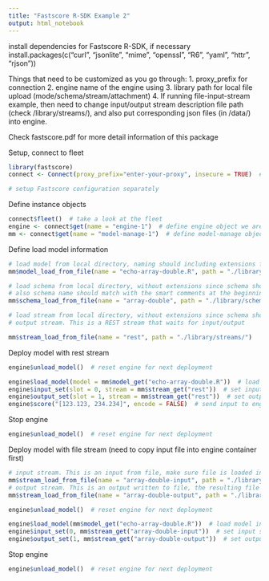 ```yaml
---
title: "Fastscore R-SDK Example 2"
output: html_notebook
---
```

install dependencies for Fastscore R-SDK, if necessary
install.packages(c("curl", "jsonlite", "mime", "openssl", "R6", "yaml", "httr", "rjson"))

Things that need to be customized as you go through:
1. proxy_prefix for connection
2. engine name of the engine using
3. library path for local file upload (mode/schema/stream/attachment)
4. If running file-input-stream example, then need to change input/output stream description file path (check /library/streams/), and also put corresponding json files (in /data/) into engine.

Check fastscore.pdf for more detail information of this package

Setup, connect to fleet
```r
library(fastscore)
connect <- Connect(proxy_prefix="enter-your-proxy", insecure = TRUE)  # connect to a Fastscore fleet

# setup Fastscore configuration separately
```
Define instance objects
```r
connect$fleet()  # take a look at the fleet
engine <- connect$get(name = "engine-1")  # define engine object we are going to use, change engine name if necessary
mm <- connect$get(name = "model-manage-1")  # define model-manage object
```
Define load model information
```r
# load model from local directory, naming should including extensions for model language tyle
mm$model_load_from_file(name = "echo-array-double.R", path = "./library/models/")  

# load schema from local directory, without extensions since schema should always be .avsc format
# also schema name should match with the smart comments at the beginning of model script
mm$schema_load_from_file(name = "array-double", path = "./library/schemas/")  

# load stream from local directory, without extensions since schema should always be .json format
# output stream. This is a REST stream that waits for input/output

mm$stream_load_from_file(name = "rest", path = "./library/streams/")
```
Deploy model with rest stream
```r
engine$unload_model()  # reset engine for next deployment

engine$load_model(model = mm$model_get("echo-array-double.R"))  # load model into engine
engine$input_set(slot = 0, stream = mm$stream_get("rest"))  # set input stream, use even slot numbers 0, 2, 4, etc.
engine$output_set(slot = 1, stream = mm$stream_get("rest"))  # set output stream, use odd slot numbers 1, 3, 5, etc.
engine$score("[123.123, 234.234]", encode = FALSE)  # send input to engine, and return output
```
Stop engine
```r
engine$unload_model()  # reset engine for next deployment
```
Deploy model with file stream (need to copy input file into engine container first)
```r
# input stream. This is an input from file, make sure file is loaded into engine/container with porper path set in stream description
mm$stream_load_from_file(name = "array-double-input", path = "./library/streams/")
# output stream. This is an output written to file, the resulting file with be saved in the engine with path descripted in output stream description
mm$stream_load_from_file(name = "array-double-output", path = "./library/streams/")

engine$unload_model()  # reset engine for next deployment

engine$load_model(mm$model_get("echo-array-double.R"))  # load model into engine
engine$input_set(0, mm$stream_get("array-double-input"))  # set input stream, use even slot numbers 0, 2, 4, etc.
engine$output_set(1, mm$stream_get("array-double-output"))  # set output stream, use odd slot numbers 1, 3, 5, etc.
```
Stop engine
```r
engine$unload_model()  # reset engine for next deployment
```
